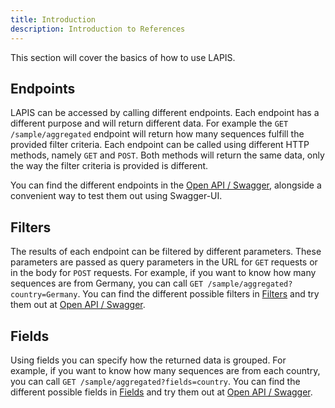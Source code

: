 ```yaml
---
title: Introduction
description: Introduction to References
---
```


This section will cover the basics of how to use LAPIS.

## Endpoints

LAPIS can be accessed by calling different endpoints. Each endpoint has a different purpose and will return different data.
For example the `GET /sample/aggregated` endpoint will return how many sequences fulfill the provided filter criteria. Each endpoint
can be called using different HTTP methods, namely `GET` and `POST`. Both methods will return the same data, only the way the filter criteria is
provided is different.

You can find the different endpoints in the [Open API / Swagger](/references/open-api-definition/), alongside a convenient way to test them out using Swagger-UI.

## Filters

The results of each endpoint can be filtered by different parameters. These parameters are passed as query parameters in the URL for `GET` requests or in the body for `POST` requests.
For example, if you want to know how many sequences are from Germany, you can call
`GET /sample/aggregated?country=Germany`. You can find the different possible filters in [Filters](/references/filters/) and try them out at [Open API / Swagger](/references/open-api-definition/).

## Fields

Using fields you can specify how the returned data is grouped. For example, if you want to know how many sequences are from each country,
you can call `GET /sample/aggregated?fields=country`. You can find the different possible fields in [Fields](/references/fields/) and try them out at [Open API / Swagger](/references/open-api-definition/).
